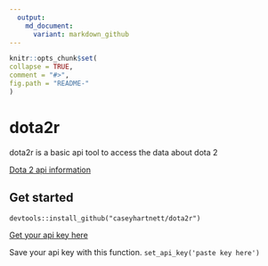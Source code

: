 ```yaml
---
  output:
    md_document:
      variant: markdown_github
---
```


  <!-- README.md is generated from README.Rmd. Please edit that file -->

  ```r
knitr::opts_chunk$set(
  collapse = TRUE,
  comment = "#>",
  fig.path = "README-"
)
```

# dota2r

dota2r is a basic api tool to access the data about dota 2

[Dota 2 api information](http://dev.dota2.com/showthread.php?t=58317)

## Get started

```devtools::install_github("caseyhartnett/dota2r")```

[Get your api key here](http://steamcommunity.com/dev/apikey)

Save your api key with this function. `set_api_key('paste key here')`
